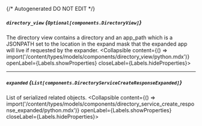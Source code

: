 {/* Autogenerated DO NOT EDIT  */}

##### `directory_view` *{`Optional[components.DirectoryView]`}*
The directory view contains a directory and an app_path which is a JSONPATH set to the location in the expand mask that the expanded app will live if requested by the expander.
<Collapsible content={() => import('/content/types/models/components/directory_view/python.mdx')} openLabel={Labels.showProperties} closeLabel={Labels.hideProperties}>
</Collapsible>

---
##### `expanded` *{`List[components.DirectoryServiceCreateResponseExpanded]`}*
List of serialized related objects.
<Collapsible content={() => import('/content/types/models/components/directory_service_create_response_expanded/python.mdx')} openLabel={Labels.showProperties} closeLabel={Labels.hideProperties}>
</Collapsible>


